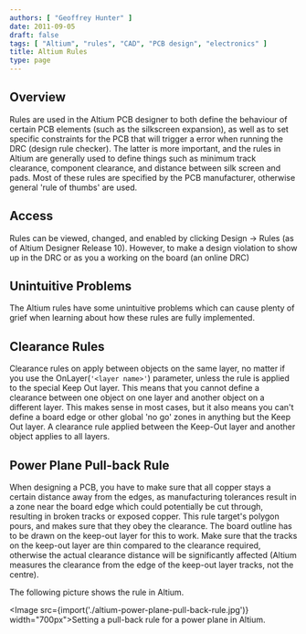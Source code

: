 ```yaml
---
authors: [ "Geoffrey Hunter" ]
date: 2011-09-05
draft: false
tags: [ "Altium", "rules", "CAD", "PCB design", "electronics" ]
title: Altium Rules
type: page
---
```



## Overview

Rules are used in the Altium PCB designer to both define the behaviour of certain PCB elements (such as the silkscreen expansion), as well as to set specific constraints for the PCB that will trigger a error when running the DRC (design rule checker). The latter is more important, and the rules in Altium are generally used to define things such as minimum track clearance, component clearance, and distance between silk screen and pads. Most of these rules are specified by the PCB manufacturer, otherwise general 'rule of thumbs' are used.

## Access

Rules can be viewed, changed, and enabled by clicking Design -> Rules (as of Altium Designer Release 10). However, to make a design violation to show up in the DRC or as you a working on the board (an online DRC)

## Unintuitive Problems

The Altium rules have some unintuitive problems which can cause plenty of grief when learning about how these rules are fully implemented.

## Clearance Rules

Clearance rules on apply between objects on the same layer, no matter if you use the OnLayer(`'<layer name>'`) parameter, unless the rule is applied to the special Keep Out layer. This means that you cannot define a clearance between one object on one layer and another object on a different layer. This makes sense in most cases, but it also means you can't define a board edge or other global 'no go' zones in anything but the Keep Out layer. A clearance rule applied between the Keep-Out layer and another object applies to all layers.

## Power Plane Pull-back Rule

When designing a PCB, you have to make sure that all copper stays a certain distance away from the edges, as manufacturing tolerances result in a zone near the board edge which could potentially be cut through, resulting in broken tracks or exposed copper. This rule target's polygon pours, and makes sure that they obey the clearance. The board outline has to be drawn on the keep-out layer for this to work. Make sure that the tracks on the keep-out layer are thin compared to the clearance required, otherwise the actual clearance distance will be significantly affected (Altium measures the clearance from the edge of the keep-out layer tracks, not the centre).

The following picture shows the rule in Altium.

<Image src={import('./altium-power-plane-pull-back-rule.jpg')} width="700px">Setting a pull-back rule for a power plane in Altium.</Image>
